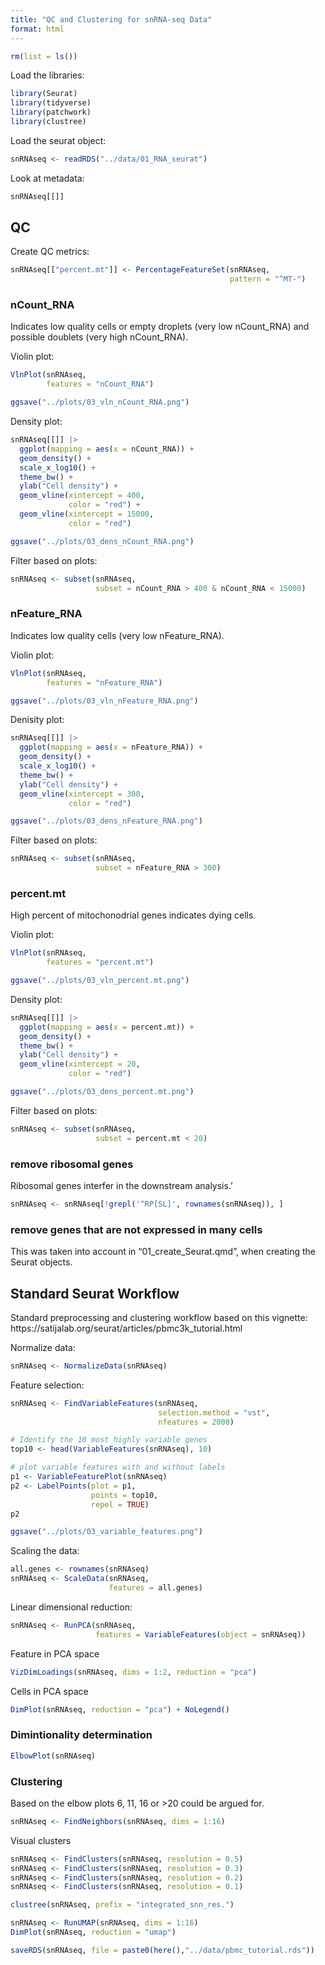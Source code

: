 ```yaml
---
title: "QC and Clustering for snRNA-seq Data"
format: html
---
```


```r
rm(list = ls())
```

Load the libraries:

```r
library(Seurat)
library(tidyverse)
library(patchwork)
library(clustree)
```

Load the seurat object:

```r
snRNAseq <- readRDS("../data/01_RNA_seurat")
```

Look at metadata:

```r
snRNAseq[[]]
```

## QC

Create QC metrics:

```r
snRNAseq[["percent.mt"]] <- PercentageFeatureSet(snRNAseq, 
                                                 pattern = "^MT-")
```

### nCount_RNA

Indicates low quality cells or empty droplets (very low nCount_RNA) and possible doublets (very high nCount_RNA).

Violin plot:

```r
VlnPlot(snRNAseq,
        features = "nCount_RNA")

ggsave("../plots/03_vln_nCount_RNA.png")
```

Density plot:

```r
snRNAseq[[]] |> 
  ggplot(mapping = aes(x = nCount_RNA)) +
  geom_density() +
  scale_x_log10() +
  theme_bw() +
  ylab("Cell density") + 
  geom_vline(xintercept = 400,
             color = "red") +
  geom_vline(xintercept = 15000,
             color = "red")

ggsave("../plots/03_dens_nCount_RNA.png")
```

Filter based on plots:

```r
snRNAseq <- subset(snRNAseq, 
                   subset = nCount_RNA > 400 & nCount_RNA < 15000)
```

### nFeature_RNA

Indicates low quality cells (very low nFeature_RNA).

Violin plot:

```r
VlnPlot(snRNAseq,
        features = "nFeature_RNA")

ggsave("../plots/03_vln_nFeature_RNA.png")
```

Denisity plot:

```r
snRNAseq[[]] |> 
  ggplot(mapping = aes(x = nFeature_RNA)) +
  geom_density() +
  scale_x_log10() +
  theme_bw() +
  ylab("Cell density") + 
  geom_vline(xintercept = 300,
             color = "red")

ggsave("../plots/03_dens_nFeature_RNA.png")
```

Filter based on plots:

```r
snRNAseq <- subset(snRNAseq, 
                   subset = nFeature_RNA > 300)
```

### percent.mt

High percent of mitochonodrial genes indicates dying cells.

Violin plot:

```r
VlnPlot(snRNAseq,
        features = "percent.mt")

ggsave("../plots/03_vln_percent.mt.png")
```

Density plot:

```r
snRNAseq[[]] |> 
  ggplot(mapping = aes(x = percent.mt)) +
  geom_density() +
  theme_bw() +
  ylab("Cell density") +
  geom_vline(xintercept = 20,
             color = "red")

ggsave("../plots/03_dens_percent.mt.png")
```

Filter based on plots:

```r
snRNAseq <- subset(snRNAseq, 
                   subset = percent.mt < 20)
```

### remove ribosomal genes

Ribosomal genes interfer in the downstream analysis.'

```r
snRNAseq <- snRNAseq[!grepl('^RP[SL]', rownames(snRNAseq)), ]
```

### remove genes that are not expressed in many cells

This was taken into account in "01_create_Seurat.qmd", when creating the Seurat objects.

## Standard Seurat Workflow

Standard preprocessing and clustering workflow based on this vignette: https://satijalab.org/seurat/articles/pbmc3k_tutorial.html

Normalize data:

```r
snRNAseq <- NormalizeData(snRNAseq)
```

Feature selection:

```r
snRNAseq <- FindVariableFeatures(snRNAseq, 
                                 selection.method = "vst", 
                                 nfeatures = 2000)

# Identify the 10 most highly variable genes
top10 <- head(VariableFeatures(snRNAseq), 10)

# plot variable features with and without labels
p1 <- VariableFeaturePlot(snRNAseq)
p2 <- LabelPoints(plot = p1, 
                  points = top10, 
                  repel = TRUE)
p2

ggsave("../plots/03_variable_features.png")
```

Scaling the data:

```r
all.genes <- rownames(snRNAseq)
snRNAseq <- ScaleData(snRNAseq, 
                      features = all.genes)
```

Linear dimensional reduction:

```r
snRNAseq <- RunPCA(snRNAseq, 
                   features = VariableFeatures(object = snRNAseq))
```

Feature in PCA space

```r

VizDimLoadings(snRNAseq, dims = 1:2, reduction = "pca")
```

Cells in PCA space

```r
DimPlot(snRNAseq, reduction = "pca") + NoLegend()
```

### Dimintionality determination

```r
ElbowPlot(snRNAseq)
```

### Clustering

Based on the elbow plots 6, 11, 16 or \>20 could be argued for.

```r
snRNAseq <- FindNeighbors(snRNAseq, dims = 1:16)

```

Visual clusters

```r
snRNAseq <- FindClusters(snRNAseq, resolution = 0.5)
snRNAseq <- FindClusters(snRNAseq, resolution = 0.3)
snRNAseq <- FindClusters(snRNAseq, resolution = 0.2)
snRNAseq <- FindClusters(snRNAseq, resolution = 0.1)

```

```r
clustree(snRNAseq, prefix = "integrated_snn_res.")
```

```r
snRNAseq <- RunUMAP(snRNAseq, dims = 1:16)
DimPlot(snRNAseq, reduction = "umap")
```

```r
saveRDS(snRNAseq, file = paste0(here(),"../data/pbmc_tutorial.rds"))
```
